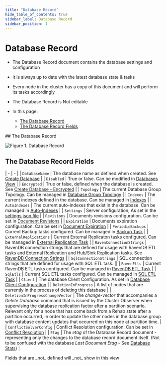 ```yaml
---
title: "Database Record"
hide_table_of_contents: true
sidebar_label: Database Record
sidebar_position: 1
---
```



# Database Record
<Admonition type="note" title="">

* The Database Record document contains the database settings and configuration 

* It is always up to date with the latest database state & tasks

* Every node in the cluster has a copy of this document and will perform its tasks accordingly

* The Database Record is Not editable

* In this page:  
  * [The Database Record](../../../studio/database/settings/database-record.mdx#the-database-record)  
  * [The Database Record Fields](../../../studio/database/settings/database-record.mdx#the-database-record-fields)  
</Admonition>
## The Database Record

![Figure 1. Database Record](./assets/database-record-1.png)



## The Database Record Fields

| - | - |
| `DatabaseName` | The database name as defined when created. 
 See [Create Database](../../../studio/server/databases/create-new-database/general-flow.mdx) |
| `Disabled` | True or false. 
 Can be modified in [Databases View](../../../studio/server/databases/databases-list-view.mdx#database-actions) |
| `Encrypted` | True or false, defined when the database is created. 
 See [Create Database - Encrypted](../../../studio/server/databases/create-new-database/encrypted.mdx) |
| `Topology` | The current Database Group Topology. 
 Can be managed in [Database Group Topology](../../../studio/database/settings/manage-database-group.mdx) |
| `Indexes` | The current indexes defined in the database. 
 Can be managed in [Indexes](../../../studio/database/indexes/indexes-list-view.mdx) |
| `AutoIndexes` | The current auto-indexes that exist in the database. 
 Can be managed in [Auto-Indexes](../../../studio/database/indexes/indexes-list-view.mdx) |
| `Settings` | Server configuration, 
 As set in the [settings.json file](../../../server/configuration/configuration-options.mdx) |
| `Revisions` | Documents revisions configuration. 
 Can be set in [Document Revisions](../../../server/extensions/revisions.mdx) |
| `Expiration` | Documents expiration configuration. 
 Can be set in [Document Expiration](../../../studio/database/settings/document-expiration.mdx) |
| `PeriodicBackups` | Current Backup tasks configured. 
 Can be managed in [Backup Task](../../../studio/database/tasks/backup-task.mdx) |
| `ExternalReplications` | Current External Replicaton tasks configured. 
Can be managed in [External Replication Task](../../../studio/database/tasks/ongoing-tasks/external-replication-task.mdx) |
| `RavenConnectionStrings` | RavenDB connection strings that are defined for usage with RavenDB ETL tasks and External Replication and Hub/Sink Replication tasks. 
 See [RavenDB Connection Strings](../../../client-api/operations/maintenance/connection-strings/add-connection-string.mdx) |
| `SqlConnectionStrings` | SQL connection strings that are defined for usage with SQL ETL task. ||
| `RavenEtls` | Current RavenDB ETL tasks configured. 
 Can be managed in [RavenDB ETL Task](../../../studio/database/tasks/ongoing-tasks/ravendb-etl-task.mdx) |
| `SqlEtls` | Current SQL ETL tasks configured. 
 Can be managed in [SQL ETL Task](../../../server/ongoing-tasks/etl/sql.mdx) |
| `Client` | The database Client Configuration. 
 As set in [Database Client Configuration](../../../studio/database/settings/client-configuration-per-database.mdx) |
| `DeletionInProgress` | A list of nodes that are currently in the process of deleting this database |
| `DeletionInProgressChangeVector` | The _change-vector_ that accompanies a _Delete Database_ command that is issued by the Cluster Observer when supervising the database replication factor after a partition scenario. 
 Relevant only for a node that has come back from a Rehab state after a partition occurred, in order to update the other nodes in the database group with database content updates that occurred on this node at partition time. |
| `ConflictSolverConfig` | Conflict Resolution configuration. 
 Can be set in [Conflict Resolution](../../../studio/database/settings/conflict-resolution.mdx) |
| `Etag` | The _etag_ of the Database Record document - representing only the changes to the database record document itself. 
 (Not to be confused with the database _Last Document Etag_ - 
 See [Database Stats](../../../studio/server/databases/databases-list-view.mdx#database-stats)) |

<Admonition type="note" title="">
Fields that are _not_ defined will _not_ show in this view
</Admonition>


